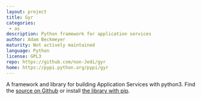 ```yaml
---
layout: project
title: Gyr
categories: 
 - as
description: Python framework for application services
author: Adam Beckmeyer
maturity: Not actively maintained
language: Python
license: GPL3
repo: https://github.com/non-Jedi/gyr
home: https://pypi.python.org/pypi/gyr
---
```


A framework and library for building Application Services with python3. Find the
[source on Github](https://github.com/non-Jedi/gyr) or install [the library with
pip](https://pypi.python.org/pypi/gyr).



